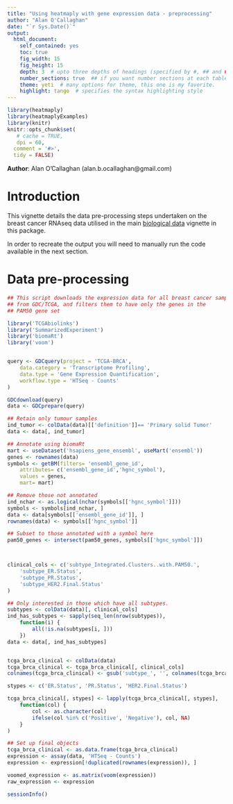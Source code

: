 ```yaml
---
title: "Using heatmaply with gene expression data - preprocessing"
author: "Alan O'Callaghan"
date: "`r Sys.Date()`"
output:
  html_document:
    self_contained: yes
    toc: true
    fig_width: 15
    fig_height: 15
    depth: 3  # upto three depths of headings (specified by #, ## and ###)  
    number_sections: true  ## if you want number sections at each table header
    theme: yeti  # many options for theme, this one is my favorite.
    highlight: tango  # specifies the syntax highlighting style
---
```

<!--
%\VignetteEngine{knitr::rmarkdown}
%\VignetteIndexEntry{Using heatmaply with gene expression data - preprocessing}
-->


```r
library(heatmaply)
library(heatmaplyExamples)
library(knitr)
knitr::opts_chunk$set(
   # cache = TRUE,
   dpi = 60,
  comment = '#>',
  tidy = FALSE)

```
**Author**: Alan O'Callaghan (alan.b.ocallaghan@gmail.com)

Introduction
============
This vignette details the data pre-processing steps undertaken on the breast
cancer RNAseq data utilised in the main [biological data](biological_data.html)
vignette in this package.

In order to recreate the output you will need to manually run the code available in the next section.


Data pre-processing
===========

```r
## This script downloads the expression data for all breast cancer samples
## from GDC/TCGA, and filters them to have only the genes in the 
## PAM50 gene set

library('TCGAbiolinks')
library('SummarizedExperiment')
library('biomaRt')
library('voom')


query <- GDCquery(project = 'TCGA-BRCA',
    data.category = 'Transcriptome Profiling',
    data.type = 'Gene Expression Quantification',
    workflow.type = 'HTSeq - Counts'
)

GDCdownload(query)
data <- GDCprepare(query)

## Retain only tumour samples
ind_tumor <- colData(data)[['definition']]== 'Primary solid Tumor'
data <- data[, ind_tumor]

## Annotate using biomaRt
mart <- useDataset('hsapiens_gene_ensembl', useMart('ensembl'))
genes <- rownames(data)
symbols <- getBM(filters= 'ensembl_gene_id', 
    attributes= c('ensembl_gene_id','hgnc_symbol'), 
    values = genes, 
    mart= mart)

## Remove those not annotated
ind_nchar <- as.logical(nchar(symbols[['hgnc_symbol']]))
symbols <- symbols[ind_nchar, ]
data <- data[symbols[['ensembl_gene_id']], ]
rownames(data) <- symbols[['hgnc_symbol']]

## Subset to those annotated with a symbol here
pam50_genes <- intersect(pam50_genes, symbols[['hgnc_symbol']])



clinical_cols <- c('subtype_Integrated.Clusters..with.PAM50.',
    'subtype_ER.Status',
    'subtype_PR.Status',
    'subtype_HER2.Final.Status'
)

## Only interested in those which have all subtypes.
subtypes <- colData(data)[, clinical_cols]
ind_has_subtypes <- sapply(seq_len(nrow(subtypes)), 
    function(i) {
        all(!is.na(subtypes[i, ]))
    })
data <- data[, ind_has_subtypes]


tcga_brca_clinical <- colData(data)
tcga_brca_clinical <- tcga_brca_clinical[, clinical_cols]
colnames(tcga_brca_clinical) <- gsub('subtype_', '', colnames(tcga_brca_clinical))

stypes <- c('ER.Status', 'PR.Status', 'HER2.Final.Status')

tcga_brca_clinical[, stypes] <- lapply(tcga_brca_clinical[, stypes], 
    function(col) {
        col <- as.character(col)
        ifelse(col %in% c('Positive', 'Negative'), col, NA)
    }
)

## Set up final objects
tcga_brca_clinical <- as.data.frame(tcga_brca_clinical)
expression <- assay(data, 'HTSeq - Counts')
expression <- expression[!duplicated(rownames(expression)), ]

voomed_expression <- as.matrix(voom(expression))
raw_expression <- expression

```



```r
sessionInfo()
```

